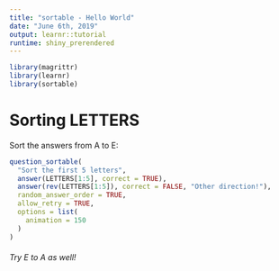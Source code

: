 ```yaml
---
title: "sortable - Hello World"
date: "June 6th, 2019"
output: learnr::tutorial
runtime: shiny_prerendered
---
```


```r
library(magrittr)
library(learnr)
library(sortable)
```

# Sorting LETTERS

Sort the answers from A to E:


```r
question_sortable(
  "Sort the first 5 letters",
  answer(LETTERS[1:5], correct = TRUE),
  answer(rev(LETTERS[1:5]), correct = FALSE, "Other direction!"),
  random_answer_order = TRUE,
  allow_retry = TRUE,
  options = list(
    animation = 150
  )
)
```

###### Try E to A as well!
